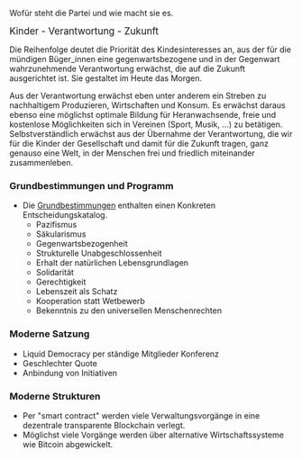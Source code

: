 Wofür steht die Partei und wie macht sie es.

<big>Kinder - Verantwortung - Zukunft</big>

Die Reihenfolge deutet die Priorität des Kindesinteresses an, aus der für die mündigen Büger_innen eine gegenwartsbezogene und in der Gegenwart wahrzunehmende Verantwortung erwächst, die auf die Zukunft ausgerichtet ist. Sie gestaltet im Heute das Morgen.

Aus der Verantwortung erwächst eben unter anderem ein Streben zu nachhaltigem Produzieren, Wirtschaften und Konsum. Es erwächst daraus ebenso eine möglichst optimale Bildung für Heranwachsende, freie und kostenlose Möglichkeiten sich in Vereinen (Sport, Musik, ...) zu betätigen. Selbstverständlich erwächst aus der Übernahme der Verantwortung, die wir für die Kinder der Gesellschaft  und damit für die Zukunft tragen, ganz genauso eine Welt, in der Menschen frei und friedlich miteinander zusammenleben.

=== Grundbestimmungen und Programm ===

* Die [[Grundbestimmungen]] enthalten einen Konkreten Entscheidungskatalog.
** Pazifismus
** Säkularismus
** Gegenwartsbezogenheit
** Strukturelle Unabgeschlossenheit
** Erhalt der natürlichen Lebensgrundlagen
** Solidarität
** Gerechtigkeit
** Lebenszeit als Schatz
** Kooperation statt Wetbewerb
** Bekenntnis zu den universellen Menschenrechten

=== Moderne Satzung ===

* Liquid Democracy per ständige Mitglieder Konferenz
* Geschlechter Quote
* Anbindung von Initiativen

=== Moderne Strukturen ===

* Per "smart contract" werden viele Verwaltungsvorgänge in eine dezentrale transparente Blockchain verlegt. 
* Möglichst viele Vorgänge werden über alternative Wirtschaftssysteme wie Bitcoin abgewickelt.